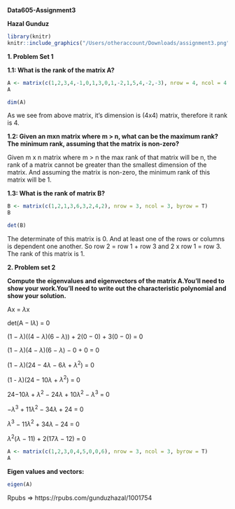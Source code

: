 

**Data605-Assignment3**

**Hazal Gunduz**


```r
library(knitr)
knitr::include_graphics("/Users/otheraccount/Downloads/assignment3.png")
```

**1. Problem Set 1**

**1.1: What is the rank of the matrix A?**


```r
A <- matrix(c(1,2,3,4,-1,0,1,3,0,1,-2,1,5,4,-2,-3), nrow = 4, ncol = 4, byrow = T)
A
```

```r
dim(A)
```

As we see from above matrix, it's dimension is (4x4) matrix, therefore it rank is 4.

**1.2: Given an mxn matrix where m > n, what can be the maximum rank? The minimum rank, assuming that the matrix is non-zero?**

Given m x n matrix where m > n the max rank of that matrix will be n, the rank of a matrix cannot be greater than the smallest dimension of the matrix. And assuming the matrix is non-zero, the minimum rank of this matrix will be 1.

**1.3: What is the rank of matrix B?**

```r
B <- matrix(c(1,2,1,3,6,3,2,4,2), nrow = 3, ncol = 3, byrow = T)
B
```

```r
det(B)
```

The determinate of this matrix is 0. And at least one of the rows or columns is dependent one another. So row 2 = row 1 + row 3 and 2 x row 1 = row 3. The rank of this matrix is 1.


**2. Problem set 2**

**Compute the eigenvalues and eigenvectors of the matrix A.You’ll need to show your work.You’ll need to write out the characteristic polynomial and show your solution.**

Ax = $\lambda$x

det(A − I$\lambda$) = 0

(1 − $\lambda$)((4 − $\lambda$)(6 − $\lambda$)) + 2(0 − 0) + 3(0 − 0) = 0

(1 − $\lambda$)(4 − $\lambda$)(6 − $\lambda$) − 0 + 0 = 0

(1 − $\lambda$)(24 − 4$\lambda$ − 6$\lambda$ + $\lambda^2$) = 0 

(1 - $\lambda$)(24 − 10$\lambda$ + $\lambda^2$) = 0

24−10$\lambda$ + $\lambda^2$ − 24$\lambda$ + 10$\lambda^2$ − $\lambda^3$ = 0

−$\lambda^3$ + 11$\lambda^2$ − 34$\lambda$ + 24 = 0

$\lambda^3$ − 11$\lambda^2$ + 34$\lambda$ − 24 = 0

$\lambda^2$($\lambda$ − 11) + 2(17$\lambda$ − 12) = 0



```r
A <- matrix(c(1,2,3,0,4,5,0,0,6), nrow = 3, ncol = 3, byrow = T)
A
```
**Eigen values and vectors:**

```r
eigen(A)
```

Rpubs => https://rpubs.com/gunduzhazal/1001754


